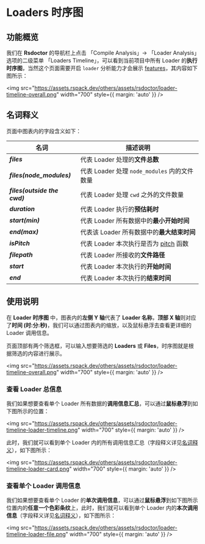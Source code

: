 # Loaders 时序图

## 功能概览

我们在 **Rsdoctor** 的导航栏上点击 「Compile Analysis」-> 「Loader Analysis」选项的二级菜单 「Loaders Timeline」，可以看到当前项目中所有 Loader 的**执行时序图**，当然这个页面需要开启 `loader` 分析能力才会展示 [features](/config/options/options)，其内容如下图所示：

<img
  src="https://assets.rspack.dev/others/assets/rsdoctor/loader-timeline-overall.png"
  width="700"
  style={{ margin: 'auto' }}
/>

## 名词释义

页面中图表内的字段含义如下：

| 名词                                 | 描述说明                                                                                     |
| ------------------------------------ | -------------------------------------------------------------------------------------------- |
| <b><i>files</i></b>                  | 代表 Loader 处理的**文件总数**                                                               |
| <b><i>files(node_modules)</i></b>    | 代表 Loader 处理 `node_modules` 内的文件数量                                                 |
| <b><i>files(outside the cwd)</i></b> | 代表 Loader 处理 `cwd` 之外的文件数量                                                        |
| <b><i>duration</i></b>               | 代表 Loader 执行的**预估耗时**                                                               |
| <b><i>start(min)</i></b>             | 代表 Loader 所有数据中的**最小开始时间**                                                     |
| <b><i>end(max)</i></b>               | 代表该 Loader 所有数据中的**最大结束时间**                                                   |
| <b><i>isPitch</i></b>                | 代表 Loader 本次执行是否为 [pitch](https://webpack.js.org/api/loaders/#pitching-loader) 函数 |
| <b><i>filepath</i></b>               | 代表 Loader 所接收的**文件路径**                                                             |
| <b><i>start</i></b>                  | 代表 Loader 本次执行的**开始时间**                                                           |
| <b><i>end</i></b>                    | 代表 Loader 本次执行的**结束时间**                                                           |

## 使用说明

在 **Loader 时序图** 中，图表内的**左侧 Y 轴**代表了 **Loader 名称**，**顶部 X 轴**则对应了**时间 (时:分:秒)**，我们可以通过图表内的缩放，以及鼠标悬浮去查看更详细的 Loader 调用信息。

页面顶部有两个筛选框，可以输入想要筛选的 **Loaders** 或 **Files**，时序图就是根据筛选的内容进行展示。

<img
  src="https://assets.rspack.dev/others/assets/rsdoctor/loader-timeline-overall.png"
  width="700"
  style={{ margin: 'auto' }}
/>

### 查看 Loader 总信息

我们如果想要查看单个 Loader 所有数据的**调用信息汇总**，可以通过**鼠标悬浮**到如下图所示的位置：

<img
  src="https://assets.rspack.dev/others/assets/rsdoctor/loader-timeline-loader-timeline.png"
  width="700"
  style={{ margin: 'auto' }}
/>

此时，我们就可以看到单个 Loader 内的所有调用信息汇总（字段释义详见[名词释义](#名词释义)），如下图所示：

<img
  src="https://assets.rspack.dev/others/assets/rsdoctor/loader-timeline-loader-card.png"
  width="700"
  style={{ margin: 'auto' }}
/>

### 查看单个 Loader 调用信息

我们如果想要查看单个 Loader 的**单次调用信息**，可以通过**鼠标悬浮**到如下图所示位置内的**任意一个色彩条纹**上，此时，我们就可以看到单个 Loader 内的**本次调用信息**（字段释义详见[名词释义](#名词释义)），如下图所示：

<img
  src="https://assets.rspack.dev/others/assets/rsdoctor/loader-timeline-loader-file.png"
  width="700"
  style={{ margin: 'auto' }}
/>
